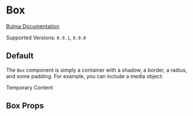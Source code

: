 

<Meta title="Elements/Box" component={Box} />

# Box

[Bulma Documentation](https://bulma.io/documentation/elements/box/)

Supported Versions: `0.9.1`, `0.9.0`

## Default

The `Box` component is simply a container with a shadow, a border, a radius, and some padding.
For example, you can include a media object:

<Canvas>
  <Story name="Default">
    <Box>Temporary Content</Box>
  </Story>
</Canvas>

## Box Props

<ArgsTable of={Box} />
